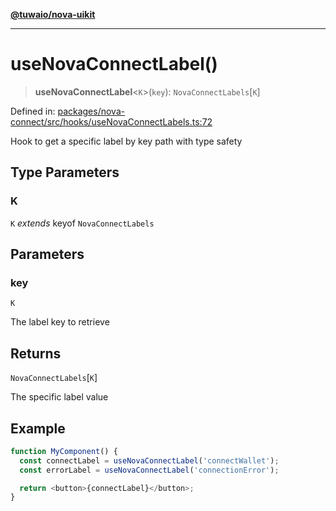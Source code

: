 [**@tuwaio/nova-uikit**](../../../../README.md)

***

# useNovaConnectLabel()

> **useNovaConnectLabel**\<`K`\>(`key`): `NovaConnectLabels`\[`K`\]

Defined in: [packages/nova-connect/src/hooks/useNovaConnectLabels.ts:72](https://github.com/TuwaIO/nova-uikit/blob/73fb7f5b76d81080c342f585bc261d3376288e10/packages/nova-connect/src/hooks/useNovaConnectLabels.ts#L72)

Hook to get a specific label by key path with type safety

## Type Parameters

### K

`K` *extends* keyof `NovaConnectLabels`

## Parameters

### key

`K`

The label key to retrieve

## Returns

`NovaConnectLabels`\[`K`\]

The specific label value

## Example

```typescript
function MyComponent() {
  const connectLabel = useNovaConnectLabel('connectWallet');
  const errorLabel = useNovaConnectLabel('connectionError');

  return <button>{connectLabel}</button>;
}
```
